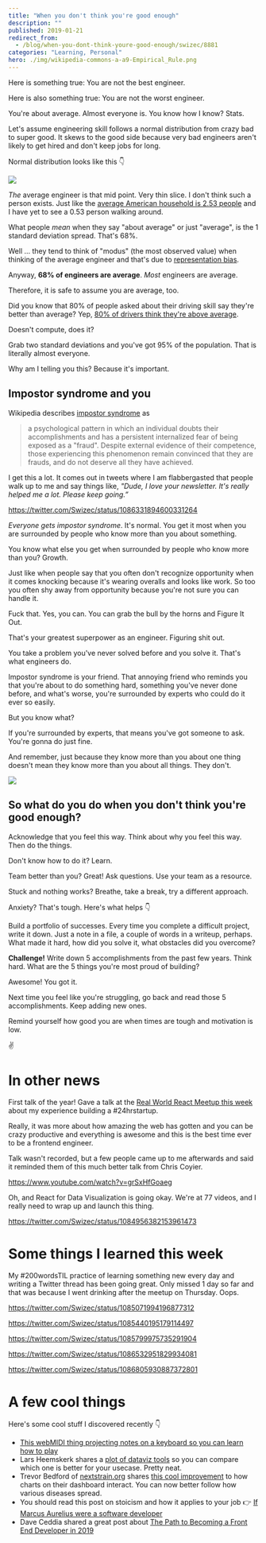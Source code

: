 ```yaml
---
title: "When you don't think you're good enough"
description: ""
published: 2019-01-21
redirect_from:
  - /blog/when-you-dont-think-youre-good-enough/swizec/8881
categories: "Learning, Personal"
hero: ./img/wikipedia-commons-a-a9-Empirical_Rule.png
---
```


Here is something true: You are not the best engineer.

Here is also something true: You are not the worst engineer.

You're about average. Almost everyone is. You know how I know? Stats.

Let's assume engineering skill follows a normal distribution from crazy bad to super good. It skews to the good side because very bad engineers aren't likely to get hired and don't keep jobs for long.

Normal distribution looks like this 👇

![](./img/wikipedia-commons-a-a9-Empirical_Rule.png)

_The_ average engineer is that mid point. Very thin slice. I don't think such a person exists. Just like the [average American household is 2.53 people](https://www.statista.com/statistics/183648/average-size-of-households-in-the-us/) and I have yet to see a 0.53 person walking around.

What people _mean_ when they say "about average" or just "average", is the 1 standard deviation spread. That's 68%.

Well … they tend to think of "modus" (the most observed value) when thinking of the average engineer and that's due to [representation bias](https://en.wikipedia.org/wiki/Representativeness_heuristic).

Anyway, **68% of engineers are average**. _Most_ engineers are average.

Therefore, it is safe to assume you are average, too.

Did you know that 80% of people asked about their driving skill say they're better than average? Yep, [80% of drivers think they're above average](https://www.ncbi.nlm.nih.gov/pubmed/3730094).

Doesn't compute, does it?

Grab two standard deviations and you've got 95% of the population. That is literally almost everyone.

Why am I telling you this? Because it's important.

## Impostor syndrome and you

Wikipedia describes [impostor syndrome](https://en.wikipedia.org/wiki/Impostor_syndrome) as

> a psychological pattern in which an individual doubts their accomplishments and has a persistent internalized fear of being exposed as a "fraud". Despite external evidence of their competence, those experiencing this phenomenon remain convinced that they are frauds, and do not deserve all they have achieved.

I get this a lot. It comes out in tweets where I am flabbergasted that people walk up to me and say things like, _"Dude, I love your newsletter. It's really helped me a lot. Please keep going.”_

https://twitter.com/Swizec/status/1086331894600331264

_Everyone gets impostor syndrome_. It's normal. You get it most when you are surrounded by people who know more than you about something.

You know what else you get when surrounded by people who know more than you? Growth.

Just like when people say that you often don't recognize opportunity when it comes knocking because it's wearing overalls and looks like work. So too you often shy away from opportunity because you're not sure you can handle it.

Fuck that. Yes, you can. You can grab the bull by the horns and Figure It Out.

That's your greatest superpower as an engineer. Figuring shit out.

You take a problem you've never solved before and you solve it. That's what engineers do.

Impostor syndrome is your friend. That annoying friend who reminds you that you're about to do something hard, something you've never done before, and what's worse, you're surrounded by experts who could do it ever so easily.

But you know what?

If you're surrounded by experts, that means you've got someone to ask. You're gonna do just fine.

And remember, just because they know more than you about one thing doesn't mean they know more than you about all things. They don't.

![](https://www.ac4d.com/b/wp-content/uploads/2018/11/What-I-know_1920x1080-1-1024x577.jpg)

## So what do you do when you don't think you're good enough?

Acknowledge that you feel this way. Think about why you feel this way. Then do the things.

Don't know how to do it? Learn.

Team better than you? Great! Ask questions. Use your team as a resource.

Stuck and nothing works? Breathe, take a break, try a different approach.

Anxiety? That's tough. Here's what helps 👇

Build a portfolio of successes. Every time you complete a difficult project, write it down. Just a note in a file, a couple of words in a writeup, perhaps. What made it hard, how did you solve it, what obstacles did you overcome?

**Challenge!** Write down 5 accomplishments from the past few years. Think hard. What are the 5 things you're most proud of building?

Awesome! You got it.

Next time you feel like you're struggling, go back and read those 5 accomplishments. Keep adding new ones.

Remind yourself how good you are when times are tough and motivation is low.

✌️

# In other news

First talk of the year! Gave a talk at the [Real World React Meetup this week](https://www.meetup.com/Real-World-React/events/256448268/) about my experience building a #24hrstartup.

Really, it was more about how amazing the web has gotten and you can be crazy productive and everything is awesome and this is the best time ever to be a frontend engineer.

Talk wasn't recorded, but a few people came up to me afterwards and said it reminded them of this much better talk from Chris Coyier.

https://www.youtube.com/watch?v=grSxHfGoaeg

Oh, and React for Data Visualization is going okay. We're at 77 videos, and I really need to wrap up and launch this thing.

https://twitter.com/Swizec/status/1084956382153961473

# Some things I learned this week

My #200wordsTIL practice of learning something new every day and writing a Twitter thread has been going great. Only missed 1 day so far and that was because I went drinking after the meetup on Thursday. Oops.

https://twitter.com/Swizec/status/1085071994196877312

https://twitter.com/Swizec/status/1085440195179114497

https://twitter.com/Swizec/status/1085799975735291904

https://twitter.com/Swizec/status/1086532951829934081

https://twitter.com/Swizec/status/1086805930887372801

# A few cool things

Here's some cool stuff I discovered recently 👇

- [This webMIDI thing projecting notes on a keyboard so you can learn how to play](https://twitter.com/asutherland/status/1086488060664131589)
- Lars Heemskerk shares a [plot of dataviz tools](https://twitter.com/larsheemskerk/status/1085046655290753025) so you can compare which one is better for your usecase. Pretty neat.
- Trevor Bedford of [nextstrain.org](https://nextstrain.org) shares [this cool improvement](https://twitter.com/trvrb/status/844289196940410881) to how charts on their dashboard interact. You can now better follow how various diseases spread.
- You should read this post on stoicism and how it applies to your job 👉 [If Marcus Aurelius were a software developer](https://codeandtechno.com/posts/stoicism-for-developers/)
- Dave Ceddia shared a great post about [The Path to Becoming a Front End Developer in 2019](https://daveceddia.com/path-to-frontend-developer-2019/)
